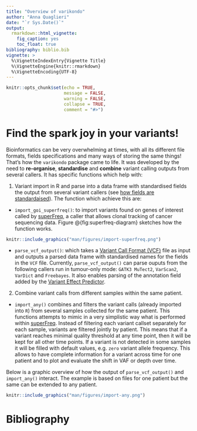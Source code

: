 ```yaml
---
title: "Overview of varikondo"
author: "Anna Quaglieri"
date: "`r Sys.Date()`"
output:
  rmarkdown::html_vignette:
    fig_caption: yes
    toc_float: true
bibliography: biblio.bib
vignette: >
  %\VignetteIndexEntry{Vignette Title}
  %\VignetteEngine{knitr::rmarkdown}
  %\VignetteEncoding{UTF-8}
---
```



```r
knitr::opts_chunk$set(echo = TRUE,
                      message = FALSE,
                      warning = FALSE,
                      collapse = TRUE,
                      comment = "#>")
```


# Find the spark joy in your variants!

Bioinformatics can be very overwhelming at times, with all its different file formats, fields specifications and many ways of storing the same things! That's how the `varikondo` package came to life. 
It was developed by the need to **re-organise**, **standardise** and **combine** variant calling outputs from several callers. It has specific functions which help with:

1. Variant import in R and parse into a data frame with standardised fields the output from several variant callers (see [how fields are standardaised](https://annaquaglieri16.github.io/varikondo/articles/standardise-variant-fields.html)). The function which achieve this are:

  * `import_goi_superfreq()`: to import variants found on genes of interest called by [superFreq](https://github.com/ChristofferFlensburg/superFreq), a caller that allows clonal tracking of cancer sequencing data. Figure \@{fig:superfreq-diagram} sketches how the function works. 
  
  
```r
knitr::include_graphics("man/figures/import-superfreq.png")
```

  
  * `parse_vcf_output()`: which takes a [Variant Call Format (VCF)](http://www.internationalgenome.org/wiki/Analysis/Variant%20Call%20Format/vcf-variant-call-format-version-40/) file as input and outputs a parsed data frame with standardised names for the fields in the `VCF` file. Currently, `parse_vcf_output()` can parse ouputs from the following callers run in tumour-only mode: `GATK3 MuTect2`, `VarScan2`, `VarDict` and `Freebayes`. It also enables parsing of the annotation field added by the [Variant Effect Predictor](https://asia.ensembl.org/info/docs/tools/vep/index.html). 


2. Combine variant calls from different samples within the same patient. 

  * `import_any()` combines and filters the variant calls (already imported into `R`) from several samples collected for the same patient. This functions attempts to mimic in a very simplistic way what is performed within [superFreq](https://github.com/ChristofferFlensburg/superFreq). Instead of filtering each variant callset separately for each sample, variants are filtered jointly by patient. This means that if a variant reaches minimal quality threshold at any time point, then it will be kept for all other time points. If a variant is not detected in some samples it will be filled with default values, e.g. `zero` variant allele frequency. This allows to have complete information for a variant across time for one patient and to plot and evaluate the shift in VAF or depth over time.
 

Below is a graphic overview of how the output of `parse_vcf_output()` and `import_any()` interact. The example is based on files for one patient but the same can be extended to any patient. 

```r
knitr::include_graphics("man/figures/import-any.png")
```





# Bibliography
